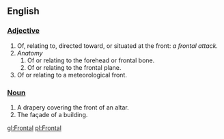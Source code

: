 ==English==

=== [[Adjective]] ===

# Of, relating to, directed toward, or situated at the front: ''a frontal attack.''
# ''Anatomy''
## Of or relating to the forehead or frontal bone.
## Of or relating to the frontal plane.
# Of or relating to a meteorological front.

=== [[Noun]] ===

# A drapery covering the front of an altar.
# The façade of a building.

[[gl:Frontal]]
[[pl:Frontal]]